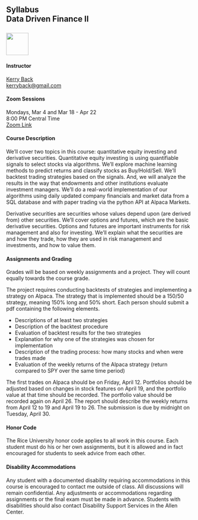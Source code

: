 ## Syllabus<br>Data Driven Finance II <br><br>![](RiceBusiness-transparent-logo-sm.png){height="60"}


#### Instructor

[Kerry Back](http://kerryback.com)
<br>
<a href="mailto:kerryback@gmail.com">kerryback@gmail.com</a>

#### Zoom Sessions

Mondays, Mar 4 and Mar 18 - Apr 22<br>
8:00 PM Central Time<br>
[Zoom Link](https://jgsb.zoom.us/j/93492021999?pwd=d21iQ2c1U1pXbGxxYlh4L2w1bFpRUT09)


#### Course Description

We'll cover two topics in this course: quantitative equity investing and derivative securities.  Quantitative equity investing is using quantifiable signals to select stocks via algorithms.  We'll explore machine learning methods to predict returns and classify stocks as Buy/Hold/Sell.  We'll backtest trading strategies based on the signals.  And, we will analyze the results in the way that endowments and other institutions evaluate investment managers.  We'll do a real-world implementation of our algorithms using daily updated company financials and market data from a SQL database and with paper trading via the python API at Alpaca Markets.

Derivative securities are securities whose values depend upon (are derived from) other securities.  We'll cover options and futures, which are the basic derivative securities.  Options and futures are important instruments for risk management and also for investing.  We'll explain what the securities are and how they trade, how they are used in risk management and investments, and how to value them.  

#### Assignments and Grading

Grades will be based on weekly assignments and a project.  They will count equally towards the course grade.  

The project requires conducting backtests of strategies and implementing a strategy on Alpaca.  The strategy that is implemented should be a 150/50 strategy, meaning 150% long and 50% short.  Each person should submit a pdf containing the following elements.  

 - Descriptions of at least two strategies 
 - Description of the backtest procedure
 - Evaluation of backtest results for the two strategies 
 - Explanation for why one of the strategies was chosen for implementation
- Description of the trading process: how many stocks and when were trades made
- Evaluation of the weekly returns of the Alpaca strategy (return compared to SPY over the same time period)

The first trades on Alpaca should be on Friday, April 12.  Portfolios should be adjusted based on changes in stock features on April 19, and the portfolio value at that time should be recorded.  The portfolio value should be recorded again on April 26.  The report should describe the weekly returns from April 12 to 19 and April 19 to 26.
The submission is due by midnight on Tuesday, April 30.  

#### Honor Code

The Rice University honor code applies to all work in this course.  Each student must do his or her own assignments, but it is allowed and in fact encouraged for students to seek advice from each other. 

#### Disability Accommodations

Any student with a documented disability requiring accommodations in this course is encouraged to
contact me outside of class. All discussions will remain confidential. Any adjustments or accommodations
regarding assignments or the final exam must be made in advance. Students with disabilities
should also contact Disability Support Services in the Allen Center.




